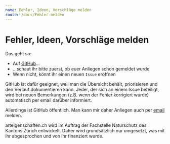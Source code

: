 ```yaml
---
name: Fehler, Ideen, Vorschläge melden
route: /docs/Fehler-melden
---
```


# Fehler, Ideen, Vorschläge melden

Das geht so:

- Auf [GitHub](https://github.com/FNSKtZH/ae2/issues)...
- ...schaut ihr bitte zuerst, ob euer Anliegen schon gemeldet wurde
- Wenn nicht, könnt ihr einen neuen `Issue` eröffnen

GitHub ist dafür geeignet, weil man die Übersicht behält, priorisieren und den Verlauf dokumentieren kann. Jeder, der sich an einem Issue beteiligt, wird bei neuen Bemerkungen (z.B. wenn der Fehler korrigiert wurde) automatisch per email darüber informiert.

Allerdings ist GitHub öffentlich. Man kann mir daher Anliegen auch per [email](mailto:alex@gabriel-software.ch) melden.

arteigenschaften.ch wird im Auftrag der Fachstelle Naturschutz des Kantons Zürich entwickelt. Daher wird grundsätzlich nur umgesetzt, was mit ihr abgesprochen und von ihr finanziert wurde.
